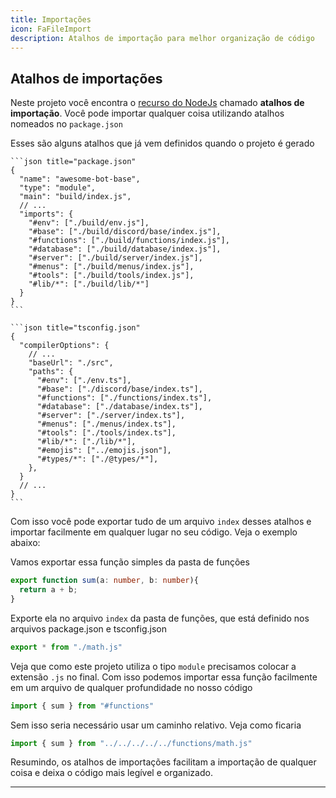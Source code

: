```yaml
---
title: Importações
icon: FaFileImport
description: Atalhos de importação para melhor organização de código
---
```


## Atalhos de importações

Neste projeto você encontra o [recurso do NodeJs](https://nodejs.org/api/packages.html#subpath-imports) chamado **atalhos de importação**. 
Você pode importar qualquer coisa utilizando atalhos nomeados no `package.json`

<Accordions>
  <Accordion title="Veja como fica no package.json e o tsconfig.json">
    Esses são alguns atalhos que já vem definidos quando o projeto é gerado
    
    ```json title="package.json"
    {
      "name": "awesome-bot-base",
      "type": "module",
      "main": "build/index.js",
      // ...
      "imports": {
        "#env": ["./build/env.js"],
        "#base": ["./build/discord/base/index.js"],
        "#functions": ["./build/functions/index.js"],
        "#database": ["./build/database/index.js"],
        "#server": ["./build/server/index.js"],
        "#menus": ["./build/menus/index.js"],
        "#tools": ["./build/tools/index.js"],
        "#lib/*": ["./build/lib/*"]
      }
    }
    ```
    
    ```json title="tsconfig.json"
    {
      "compilerOptions": {
        // ...
        "baseUrl": "./src",
        "paths": {
          "#env": ["./env.ts"],
          "#base": ["./discord/base/index.ts"],
          "#functions": ["./functions/index.ts"],
          "#database": ["./database/index.ts"],
          "#server": ["./server/index.ts"],
          "#menus": ["./menus/index.ts"],
          "#tools": ["./tools/index.ts"],
          "#lib/*": ["./lib/*"],
          "#emojis": ["../emojis.json"],
          "#types/*": ["./@types/*"],
        },
      }
      // ...
    }
    ```
  </Accordion>
</Accordions>

Com isso você pode exportar tudo de um arquivo `index` desses atalhos e importar facilmente em qualquer lugar no seu código. Veja o exemplo abaixo:

Vamos exportar essa função simples da pasta de funções
```ts title="src/functions/math.ts"
export function sum(a: number, b: number){
  return a + b;
}
```
Exporte ela no arquivo `index` da pasta de funções, que está definido nos arquivos package.json e tsconfig.json

```ts title="src/functions/index.ts"
export * from "./math.js"
```
Veja que como este projeto utiliza o tipo `module` precisamos colocar a extensão `.js` no final.
Com isso podemos importar essa função facilmente em um arquivo de qualquer profundidade no nosso código
```ts title="src/discord/commands/admin/context/test.ts"
import { sum } from "#functions"
```
Sem isso seria necessário usar um caminho relativo. Veja como ficaria
```ts title="src/discord/commands/admin/context/test.ts"
import { sum } from "../../../../../functions/math.js"
```

Resumindo, os atalhos de importações facilitam a importação de qualquer coisa e deixa o código mais legível e organizado.

---